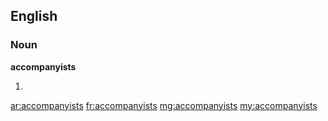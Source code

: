 ==English==

===Noun===
'''accompanyists'''

# {{plural of|[[accompanyist]]}}

[[ar:accompanyists]]
[[fr:accompanyists]]
[[mg:accompanyists]]
[[my:accompanyists]]